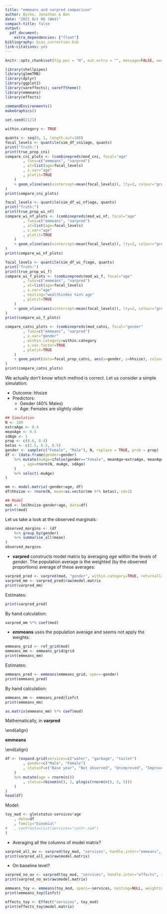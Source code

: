 ```yaml
---
title: "emmeans and varpred comparison"
author: Bicko, Jonathan & Ben
date: "2021 Oct 06 (Wed)"
compact-title: false
output:
  pdf_document:
    extra_dependencies: ["float"]
bibliography: bias_correction.bib
link-citations: yes
---
```



```r
knitr::opts_chunk$set(fig.pos = "H", out.extra = "", message=FALSE, warning=FALSE, echo=FALSE)

library(shellpipes)
library(glmmTMB)
library(dplyr)
library(ggplot2)
library(vareffects); varefftheme()
library(emmeans)
library(effects)

commandEnvironments()
makeGraphics()
 
set.seed(2121)

within.category <- TRUE

```

\section{Continuous predictors}

\subsection{No interaction}

```r
quants <- seq(0, 1, length.out=100)
focal_levels <- quantile(sim_df_cni$age, quants)
print("Truth:")
print(true_prop_cni)
compare_cni_plots <- (combinepreds(mod_cni, focal="age"
		, funs=c("emmeans", "varpred")
		, at=list(age=focal_levels)
		, x.var="age"
		, plotit=TRUE
	)
	+ geom_vline(aes(xintercept=mean(focal_levels)), lty=2, colour="grey")
)
print(compare_cni_plots)
```

\subsection{Interaction between non-focal predictors}

```r
focal_levels <- quantile(sim_df_wi_nf$age, quants)
print("Truth:")
print(true_prop_wi_nf)
compare_wi_nf_plots <- (combinepreds(mod_wi_nf, focal="age"
		, funs=c("emmeans", "varpred")
		, at=list(age=focal_levels)
		, x.var="age"
		, plotit=TRUE
	)
	+ geom_vline(aes(xintercept=mean(focal_levels)), lty=2, colour="grey")
)
print(compare_wi_nf_plots)
```


\subsection{Interaction between focal and non-focal predictors}

```r
focal_levels <- quantile(sim_df_wi_f$age, quants)
print("Truth:")
print(true_prop_wi_f)
compare_wi_f_plots <- (combinepreds(mod_wi_f, focal="age"
		, funs=c("emmeans", "varpred")
		, at=list(age=focal_levels)
		, x.var="age"
		, nesting="wealthindex %in% age"
		, plotit=TRUE
	)
	+ geom_vline(aes(xintercept=mean(focal_levels)), lty=2, colour="grey")
)
print(compare_wi_f_plots)
```

\section{Categorical predictors}


\subsection{No interaction}

```r
compare_catni_plots <- (combinepreds(mod_catni, focal="gender"
		, funs=c("emmeans", "varpred")
		, x.var="gender"
		, within.category=within.category
		, x.var.factor=TRUE
		, plotit=TRUE
	)
	+ geom_point(data=focal_prop_catni, aes(x=gender, y=hhsize), colour="black")
)
print(compare_catni_plots)
```


\section{Why the differences?}

We actually don't know which method is correct. Let us consider a simple simulation:

- Outcome: hhsize
- Predictors:
	- Gender (40\% Males)
	- Age: Females are slightly older

```r
## Simulation
N <- 100
extraAge <- 0.4
meanAge <- 0.5
sdAge <- 1
prop <- c(0.6, 0.4)
betas <- c(1.5, 0.5, 0.5)
gender <- sample(c("Female", "Male"), N, replace = TRUE, prob = prop)
df <- (data.frame(gender=gender)
	%>% mutate(muAge=ifelse(gender=="Female", meanAge+extraAge, meanAge)
		, age=rnorm(N, muAge, sdAge)
	)
	%>% select(-muAge)
)

mm <- model.matrix(~gender+age, df)
df$hhsize <- rnorm(N, mean=as.vector(mm %*% betas), sd=1)

## Model
mod <- lm(hhsize~gender+age, data=df)
print(mod)
```

Let us take a look at the observed marginals:


```r
observed_margins <- (df
	%>% group_by(gender)
	%>% summarise_all(mean)
)
observed_margins
```

- **varpred** constructs model matrix by averaging _age_ within the levels of _gender_. The population average is the weighted (by the observed proportions) average of these averages:

```r
varpred_pred <- varpred(mod, "gender", within.category=TRUE, returnall=TRUE)
varpred_mm <- varpred_pred$raw$model.matrix
print(varpred_mm)
```

Estimates:
```r
print(varpred_pred)
```

By hand calculation:

```r
varpred_mm %*% coef(mod)
```


- **emmeans** uses the population average and seems not apply the weights:

```r
emmeans_grid <- ref_grid(mod)
emmeans_mm <- emmeans_grid@grid
print(emmeans_mm)
```


Estimates:
```r
emmeans_pred <- emmeans(emmeans_grid, spec=~gender)
print(emmeans_pred)
```

By hand calculation:


```r
emmeans_mm <- emmeans_pred@linfct
print(emmeans_mm)

as.matrix(emmeans_mm) %*% coef(mod)
```

Mathematically, in **varpred**

\begin{align}
\mathbb{E}(Y|X) =
\begin{cases}
(\beta_0 + \alpha) + \beta_1 \bar{{Age_{M}}},& \text{ if } gender = Male\\\\
\beta_0 + \beta_1 \bar{{Age_{F}}},&  \text{ if } gender = Female\
\end{cases}
\end{align}


**emmeans**

\begin{align}
\mathbb{E}(Y|X) =
\begin{cases}
(\beta_0 + \alpha) + \beta_1 \bar{{Age}},& \text{ if } gender = Male\\\\
\beta_0 + \beta_1 \bar{{Age}},&  \text{ if } gender = Female\
\end{cases}
\end{align}


\section{Dealing with categorical iterations}

```r
df <- (expand.grid(services=c("water", "garbage", "toilet")
		, gender=c("Male", "Female")
		, statusP=c("Base year", "Not observed", "Unimproved", "Improved")
	)
	%>% mutate(age = rnorm(n())
		, status=rbinom(n(), 1, plogis(rnorm(n(), 3, 5)))
	)
)
head(df)
```

Model:

```r
toy_mod <- glm(status~services*age
	, data=df
	, family="binomial"
#	, contrasts=list(services="contr.sum")
)
```

\subsection{varpred}

- Averaging all the columns of model matrix?

```r
varpred_all_av <- varpred(toy_mod, "services", handle.inter="emmeans", returnall=TRUE)
print(varpred_all_av$raw$model.matrix)
```

- On baseline level?

```r
varpred_no_av <- varpred(toy_mod, "services", handle.inter="effects", returnall=TRUE)
print(varpred_no_av$raw$model.matrix)
```


\subsection{emmeans}

```r
emmeans_toy <- emmeans(toy_mod, specs=~services, nesting=NULL, weighting="equal")
print(emmeans_toy@linfct)
```

\subsection{Effects}

```r
effects_toy <- Effect("services", toy_mod)
print(effects_toy$model.matrix)
```
